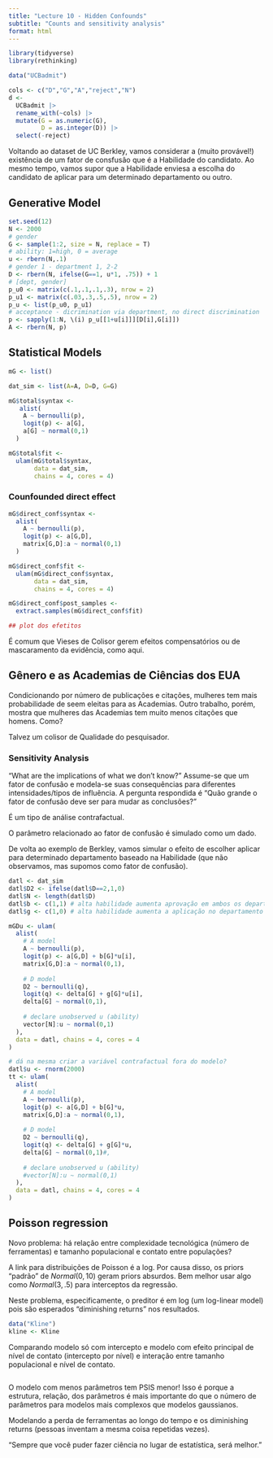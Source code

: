 ```yaml
---
title: "Lecture 10 - Hidden Confounds"
subtitle: "Counts and sensitivity analysis"
format: html
---
```


```r
library(tidyverse)
library(rethinking)
```


```r
data("UCBadmit")

cols <- c("D","G","A","reject","N")
d <- 
  UCBadmit |> 
  rename_with(~cols) |> 
  mutate(G = as.numeric(G),
         D = as.integer(D)) |> 
  select(-reject)
```

Voltando ao dataset de UC Berkley, vamos considerar a (muito provável!) existência de um fator de consfusão que é a Habilidade do candidato. Ao mesmo tempo, vamos supor que a Habilidade enviesa a escolha do candidato de aplicar para um determinado departamento ou outro.

## Generative Model
```r
set.seed(12)
N <- 2000
# gender
G <- sample(1:2, size = N, replace = T)
# ability: 1=high, 0 = average
u <- rbern(N,.1)
# gender 1 - department 1, 2-2
D <- rbern(N, ifelse(G==1, u*1, .75)) + 1
# [dept, gender]
p_u0 <- matrix(c(.1,.1,.1,.3), nrow = 2)
p_u1 <- matrix(c(.03,.3,.5,.5), nrow = 2)
p_u <- list(p_u0, p_u1)
# acceptance - dicrimination via department, no direct discrimination
p <- sapply(1:N, \(i) p_u[[1+u[i]]][D[i],G[i]])
A <- rbern(N, p)
```

## Statistical Models

```r
mG <- list()
```

```r
dat_sim <- list(A=A, D=D, G=G)

mG$total$syntax <- 
   alist(
    A ~ bernoulli(p),
    logit(p) <- a[G],
    a[G] ~ normal(0,1)
  )

mG$total$fit <- 
  ulam(mG$total$syntax,
       data = dat_sim,
       chains = 4, cores = 4)

```

### Counfounded direct effect
```r
mG$direct_conf$syntax <- 
  alist(
    A ~ bernoulli(p),
    logit(p) <- a[G,D],
    matrix[G,D]:a ~ normal(0,1)
  )

mG$direct_conf$fit <- 
  ulam(mG$direct_conf$syntax,
       data = dat_sim,
       chains = 4, cores = 4)
```

```r
mG$direct_conf$post_samples <- 
  extract.samples(mG$direct_conf$fit)

## plot dos efetitos
```

É comum que Vieses de Colisor gerem efeitos compensatórios ou de mascaramento da evidẽncia, como aqui.


## Gênero e as Academias de Ciências dos EUA
Condicionando por número de publicações e citações, mulheres tem mais probabilidade de seem eleitas para as Academias. Outro trabalho, porém, mostra que mulheres das Academias tem muito menos citações que homens. Como?

Talvez um colisor de Qualidade do pesquisador.

### Sensitivity Analysis

"What are the implications of what we don't know?"
Assume-se que um fator de confusão e modela-se suas consequências para diferentes intensidades/tipos de influência. A pergunta respondida é "Quão grande o fator de confusão deve ser para mudar as conclusões?"

É um tipo de análise contrafactual.

O parâmetro relacionado ao fator de confusão é simulado como um dado.

De volta ao exemplo de Berkley, vamos simular o efeito de escolher aplicar para determinado departamento baseado na Habilidade (que não observamos, mas supomos como fator de confusão).

```r
datl <- dat_sim
datl$D2 <- ifelse(datl$D==2,1,0)
datl$N <- length(datl$D)
datl$b <- c(1,1) # alta habilidade aumenta aprovação em ambos os departamentos
datl$g <- c(1,0) # alta habilidade aumenta a aplicação no departamento 1

mGDu <- ulam(
  alist(
    # A model
    A ~ bernoulli(p),
    logit(p) <- a[G,D] + b[G]*u[i],
    matrix[G,D]:a ~ normal(0,1),
    
    # D model
    D2 ~ bernoulli(q),
    logit(q) <- delta[G] + g[G]*u[i],
    delta[G] ~ normal(0,1),
    
    # declare unobserved u (ability)
    vector[N]:u ~ normal(0,1)
  ),
  data = datl, chains = 4, cores = 4
)
```

```r
# dá na mesma criar a variável contrafactual fora do modelo?
datl$u <- rnorm(2000)
tt <- ulam(
  alist(
    # A model
    A ~ bernoulli(p),
    logit(p) <- a[G,D] + b[G]*u,
    matrix[G,D]:a ~ normal(0,1),
    
    # D model
    D2 ~ bernoulli(q),
    logit(q) <- delta[G] + g[G]*u,
    delta[G] ~ normal(0,1)#,
    
    # declare unobserved u (ability)
    #vector[N]:u ~ normal(0,1)
  ),
  data = datl, chains = 4, cores = 4
)
```

## Poisson regression
Novo problema: há relação entre complexidade tecnológica (número de ferramentas) e tamanho populacional e contato entre populações?

A link para distribuições de Poisson é a log. Por causa disso, os priors "padrão" de $Normal(0,10)$ geram priors absurdos. Bem melhor usar algo como $Normal(3,.5)$ para interceptos da regressão. 

Neste problema, especificamente, o preditor é em log (um log-linear model) pois são esperados "diminishing returns" nos resultados.

```r
data("Kline")
kline <- Kline
```

Comparando modelo só com intercepto e modelo com efeito principal de nível de contato (intercepto por nível) e interação entre tamanho populacional e nível de contato.

```r

```

O modelo com menos parâmetros tem PSIS menor! Isso é porque a estrutura, relação, dos parâmetros é mais importante do que o número de parâmetros para modelos mais complexos que modelos gaussianos. 

Modelando a perda de ferramentas ao longo do tempo e os diminishing returns (pessoas inventam a mesma coisa repetidas vezes).

"Sempre que você puder fazer ciência no lugar de estatística, será melhor."
